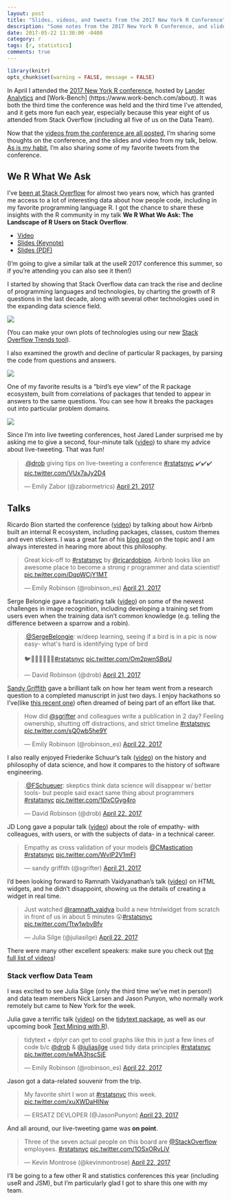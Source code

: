 ```yaml
---
layout: post
title: "Slides, videos, and tweets from the 2017 New York R Conference"
description: "Some notes from the 2017 New York R Conference, and slides and video from my talk."
date: 2017-05-22 11:30:00 -0400
category: r
tags: [r, statistics]
comments: true
---
```


```r
library(knitr)
opts_chunk$set(warning = FALSE, message = FALSE)
```

In April I attended the [2017 New York R conference](http://www.work-bench.com/blog/2017/05/16/highlights-from-the-2017-r-conference/), hosted by [Lander Analytics](https://www.landeranalytics.com/) and [Work-Bench]
(https://www.work-bench.com/about). It was both the third time the conference was held and the third time I've attended, and it gets more fun each year, especially because this year eight of us attended from Stack Overflow (including all five of us on the Data Team).

Now that the [videos from the conference are all posted](http://www.rstats.nyc/2017), I'm sharing some thoughts on the conference, and the slides and video from my talk, below. [As is my habit](http://varianceexplained.org/r/user-jsm-conferences/), I'm also sharing some of my favorite tweets from the conference.

## We R What We Ask

I've [been at Stack Overflow](http://varianceexplained.org/r/year_data_scientist/) for almost two years now, which has granted me access to a lot of interesting data about how people code, including in my favorite programming language R. I got the chance to share these insights with the R community in my talk **We R What We Ask: The Landscape of R Users on Stack Overflow**.

* [Video](https://www.youtube.com/watch?v=WEwFckGPRzU)
* [Slides (Keynote)](https://www.dropbox.com/s/kimx2mm75r6aj6b/WeRWhatWeAsk-DavidRobinson.key?dl=1)
* [Slides (PDF)](https://www.dropbox.com/s/g3evox3uxrww50b/WeRWhatWeAsk-DavidRobinson.pdf?dl=1)

(I'm going to give a similar talk at the useR 2017 conference this summer, so if you're attending you can also see it then!)

I started by showing that Stack Overflow data can track the rise and decline of programming languages and technologies, by charting the growth of R questions in the last decade, along with several other technologies used in the expanding data science field. 

![](https://www.dropbox.com/s/6hz03phk89nov0x/growth-languages.png?dl=1)

(You can make your own plots of technologies using our new [Stack Overflow Trends tool](https://insights.stackoverflow.com/trends)).

I also examined the growth and decline of particular R packages, by parsing the code from questions and answers.

![](https://www.dropbox.com/s/3t1r9q7qv92a2u9/r-packages.png?dl=1)

One of my favorite results is a "bird's eye view" of the R package ecosystem, built from correlations of packages that tended to appear in answers to the same questions. You can see how it breaks the packages out into particular problem domains.

![](https://www.dropbox.com/s/nu3xn6ai54phj0v/ecosystem.png?dl=1)

Since I'm into live tweeting conferences, host Jared Lander surprised me by asking me to give a second, four-minute talk ([video](https://www.youtube.com/watch?v=pxwGIZlPKT0)) to share my advice about live-tweeting. That was fun!

<blockquote class="twitter-tweet" data-lang="en"><p lang="en" dir="ltr">.<a href="https://twitter.com/drob">@drob</a> giving tips on live-tweeting a conference <a href="https://twitter.com/hashtag/rstatsnyc?src=hash">#rstatsnyc</a> ✔️✔️✔️ <a href="https://t.co/VUx7aJy2D4">pic.twitter.com/VUx7aJy2D4</a></p>&mdash; Emily Zabor (@zabormetrics) <a href="https://twitter.com/zabormetrics/status/855518845779496961">April 21, 2017</a></blockquote>

## Talks

Ricardo Bion started the conference ([video](https://www.youtube.com/watch?v=70luTZU-D3E)) by talking about how Airbnb built an internal R ecosystem, including packages, classes, custom themes and even stickers. I was a great fan of his [blog post](https://medium.com/airbnb-engineering/using-r-packages-and-education-to-scale-data-science-at-airbnb-906faa58e12d) on the topic and I am always interested in hearing more about this philosophy.

<blockquote class="twitter-tweet" data-lang="en"><p lang="en" dir="ltr">Great kick-off to <a href="https://twitter.com/hashtag/rstatsnyc?src=hash">#rstatsnyc</a> by <a href="https://twitter.com/ricardobion">@ricardobion</a>. Airbnb looks like an awesome place to become a strong r programmer and data scientist! <a href="https://t.co/DqpWCjY1MT">pic.twitter.com/DqpWCjY1MT</a></p>&mdash; Emily Robinson (@robinson_es) <a href="https://twitter.com/robinson_es/status/855415998538711042">April 21, 2017</a></blockquote>
<script async src="https://platform.twitter.com/widgets.js" charset="utf-8"></script>

Serge Belongie gave a fascinating talk ([video](https://www.youtube.com/watch?v=mD5cuMza6Rc&feature=youtu.be)) on some of the newest challenges in image recognition, including developing a training set from users even when the training data isn't common knowledge (e.g. telling the difference between a sparrow and a robin).

<blockquote class="twitter-tweet" data-lang="en"><p lang="en" dir="ltr">.<a href="https://twitter.com/SergeBelongie">@SergeBelongie</a>: w/deep learning, seeing if a bird is in a pic is now easy- what&#39;s hard is identifying type of bird<br><br>🐦🐔🐧🐤🦆🦅🦉<a href="https://twitter.com/hashtag/rstatsnyc?src=hash">#rstatsnyc</a> <a href="https://t.co/Om2pwnSBqU">pic.twitter.com/Om2pwnSBqU</a></p>&mdash; David Robinson (@drob) <a href="https://twitter.com/drob/status/855418188015824900">April 21, 2017</a></blockquote>
<script async src="https://platform.twitter.com/widgets.js" charset="utf-8"></script>

[Sandy Griffith](http://www.sandradgriffith.com/) gave a brilliant talk on how her team went from a research question to a completed manuscript in just two days. I enjoy hackathons so I've(like [this recent one](http://varianceexplained.org/programming/tagger-news/))  often dreamed of being part of an effort like that.

<blockquote class="twitter-tweet" data-lang="en"><p lang="en" dir="ltr">How did <a href="https://twitter.com/sgrifter">@sgrifter</a> and colleagues write a publication in 2 day? Feeling ownership, shutting off distractions, and strict timeline <a href="https://twitter.com/hashtag/rstatsnyc?src=hash">#rstatsnyc</a> <a href="https://t.co/sQ0wb5he9Y">pic.twitter.com/sQ0wb5he9Y</a></p>&mdash; Emily Robinson (@robinson_es) <a href="https://twitter.com/robinson_es/status/855789522671611905">April 22, 2017</a></blockquote>
<script async src="https://platform.twitter.com/widgets.js" charset="utf-8"></script>

I also really enjoyed Friederike Schuur's talk ([video](https://www.youtube.com/watch?v=xcLjjeKzU-c&feature=youtu.be)) on the history and philosophy of data science, and how it compares to the history of software engineering.

<blockquote class="twitter-tweet" data-lang="en"><p lang="en" dir="ltr">.<a href="https://twitter.com/FSchueuer">@FSchueuer</a>: skeptics think data science will disappear w/ better tools- but people said exact same thing about programmers <a href="https://twitter.com/hashtag/rstatsnyc?src=hash">#rstatsnyc</a> <a href="https://t.co/1DxCGyg4ro">pic.twitter.com/1DxCGyg4ro</a></p>&mdash; David Robinson (@drob) <a href="https://twitter.com/drob/status/855792035554627586">April 22, 2017</a></blockquote>
<script async src="//platform.twitter.com/widgets.js" charset="utf-8"></script>

JD Long gave a popular talk ([video](https://www.youtube.com/watch?v=P7VnKgVMLvY)) about the role of empathy- with colleagues, with users, or with the subjects of data- in a technical career.

<blockquote class="twitter-tweet" data-lang="en"><p lang="en" dir="ltr">Empathy as cross validation of your models <a href="https://twitter.com/CMastication">@CMastication</a> <a href="https://twitter.com/hashtag/rstatsnyc?src=hash">#rstatsnyc</a> <a href="https://t.co/WvIP2V1mFI">pic.twitter.com/WvIP2V1mFI</a></p>&mdash; sandy griffith (@sgrifter) <a href="https://twitter.com/sgrifter/status/855499687041937408">April 21, 2017</a></blockquote>

I'd been looking forward to Ramnath Vaidyanathan's talk ([video](https://www.youtube.com/watch?v=gf6KrnXLs9I)) on HTML widgets, and he didn't disappoint, showing us the details of creating a widget in real time.

<blockquote class="twitter-tweet" data-lang="en"><p lang="en" dir="ltr">Just watched <a href="https://twitter.com/ramnath_vaidya">@ramnath_vaidya</a> build a new htmlwidget from scratch in front of us in about 5 minutes 😮<a href="https://twitter.com/hashtag/rstatsnyc?src=hash">#rstatsnyc</a> <a href="https://t.co/Ttw1wbvBfv">pic.twitter.com/Ttw1wbvBfv</a></p>&mdash; Julia Silge (@juliasilge) <a href="https://twitter.com/juliasilge/status/855799239200387073">April 22, 2017</a></blockquote>

There were many other excellent speakers: make sure you check out [the full list of videos](http://www.rstats.nyc/2017)!

### Stack verflow Data Team

I was excited to see Julia Silge (only the third time we've met in person!) and data team members Nick Larsen and Jason Punyon, who normally work remotely but came to New York for the week.

Julia gave a terrific talk ([video](https://www.youtube.com/watch?v=0poJP8WQxew)) on the [tidytext package](https://github.com/juliasilge/tidytext), as well as our upcoming book [Text Mining with R](http://tidytextmining.com/)).

<blockquote class="twitter-tweet" data-lang="en"><p lang="en" dir="ltr">tidytext + dplyr can get to cool graphs like this in just a few lines of code b/c <a href="https://twitter.com/drob">@drob</a> &amp; <a href="https://twitter.com/juliasilge">@juliasilge</a> used tidy data principles <a href="https://twitter.com/hashtag/rstatsnyc?src=hash">#rstatsnyc</a> <a href="https://t.co/wMA3hscSjE">pic.twitter.com/wMA3hscSjE</a></p>&mdash; Emily Robinson (@robinson_es) <a href="https://twitter.com/robinson_es/status/855880453194121216">April 22, 2017</a></blockquote>

Jason got a data-related souvenir from the trip.

<blockquote class="twitter-tweet" data-lang="en"><p lang="en" dir="ltr">My favorite shirt I won at <a href="https://twitter.com/hashtag/rstatsnyc?src=hash">#rstatsnyc</a> this week. <a href="https://t.co/xuXWDaHINw">pic.twitter.com/xuXWDaHINw</a></p>&mdash; ERSATZ DEVLOPER (@JasonPunyon) <a href="https://twitter.com/JasonPunyon/status/856214823830507520">April 23, 2017</a></blockquote>
<script async src="//platform.twitter.com/widgets.js" charset="utf-8"></script>

And all around, our live-tweeting game was **on point**.

<blockquote class="twitter-tweet" data-lang="en"><p lang="en" dir="ltr">Three of the seven actual people on this board are <a href="https://twitter.com/StackOverflow">@StackOverflow</a> employees. <a href="https://twitter.com/hashtag/rstatsnyc?src=hash">#rstatsnyc</a> <a href="https://t.co/1OSxORvLiV">pic.twitter.com/1OSxORvLiV</a></p>&mdash; Kevin Montrose (@kevinmontrose) <a href="https://twitter.com/kevinmontrose/status/855828929013313538">April 22, 2017</a></blockquote>
<script async src="//platform.twitter.com/widgets.js" charset="utf-8"></script>

I'll be going to a few other R and statistics conferences this year (including useR and JSM), but I'm particularly glad I got to share this one with my team.